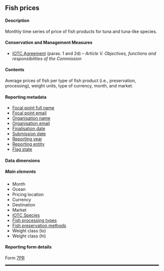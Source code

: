 ## Fish prices {#PRdataset}

#### Description

Monthly time series of price of fish products for tuna and tuna-like species.

#### Conservation and Management Measures

- [IOTC Agreement](https://iotc.org/sites/default/files/documents/2012/5/25/IOTC%20Agreement.pdf) (paras. 1 and 2d) -- _Article V. Objectives, functions and responsibilities of the Commission_

#### Contents

Average prices of fish per type of fish product (i.e., preservation, processing), weight units, type of currency, month, and market.

#### Reporting metadata

- [Focal point full name](#fcname)
- [Focal point email](#fcemail)
- [Organisation name](#orgname)
- [Organisation email](#orgemail)
- [Finalisation date](#findate)
- [Submission date](#subdate)
- [Reporting year](#repyear)
- [Reporting entity](#repentity)
- [Flag state](#repflagstate)

#### Data dimensions

##### Main elements

- Month
- Ocean
- Pricing location
- Currency
- Destination
- Market
- [IOTC Species](../domain/biological/#IOTCspecies)
- [Fish processing types](../domain/fisheries/#fishProcessingTypes)
- [Fish preservation methods](../domain/fisheries/#fishPreservationMethods)
- Weight class (lo)
- Weight class (hi)

#### Reporting form details

Form [7PR](../forms/#Form_7PR)

<hr style="border:1.5px solid black">

